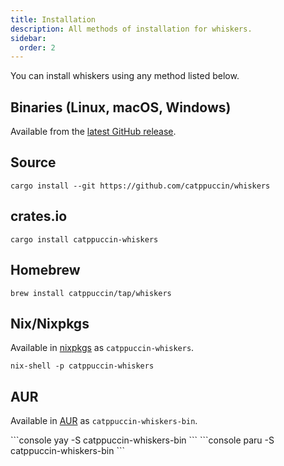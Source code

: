 ```yaml
---
title: Installation
description: All methods of installation for whiskers.
sidebar:
  order: 2
---
```



You can install whiskers using any method listed below.

## Binaries (Linux, macOS, Windows)

Available from the
[latest GitHub release](https://github.com/catppuccin/whiskers/releases).

## Source

```console
cargo install --git https://github.com/catppuccin/whiskers
```

## crates.io

```console
cargo install catppuccin-whiskers
```

## Homebrew

```console
brew install catppuccin/tap/whiskers
```

## Nix/Nixpkgs

Available in
[nixpkgs](https://search.nixos.org/packages?channel=25.05&show=catppuccin-whiskers&query=catppuccin-whiskers)
as `catppuccin-whiskers`.

```console
nix-shell -p catppuccin-whiskers
```

## AUR

Available in [AUR](https://aur.archlinux.org/packages/catppuccin-whiskers-bin)
as `catppuccin-whiskers-bin`.

<Tabs>
<TabItem label="yay">
```console
yay -S catppuccin-whiskers-bin
```
</TabItem>
<TabItem label="paru">
```console
paru -S catppuccin-whiskers-bin
```
</TabItem>
</Tabs>
